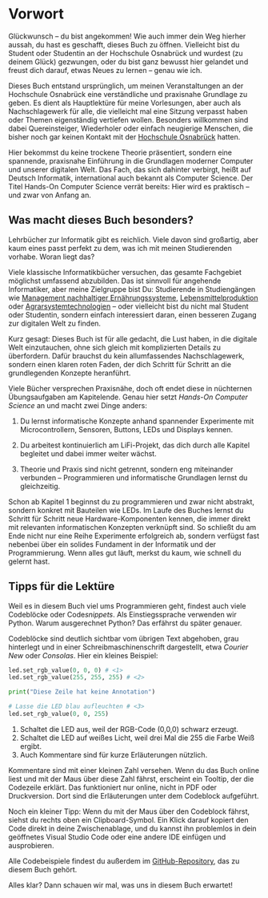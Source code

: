 # Vorwort {.unnumbered}

Glückwunsch – du bist angekommen! Wie auch immer dein Weg hierher aussah, du hast es geschafft, dieses Buch zu öffnen. Vielleicht bist du Student oder Studentin an der Hochschule Osnabrück und wurdest (zu deinem Glück) gezwungen, oder du bist ganz bewusst hier gelandet und freust dich darauf, etwas Neues zu lernen – genau wie ich.

Dieses Buch entstand ursprünglich, um meinen Veranstaltungen an der Hochschule Osnabrück eine verständliche und praxisnahe Grundlage zu geben. Es dient als Hauptlektüre für meine Vorlesungen, aber auch als Nachschlagewerk für alle, die vielleicht mal eine Sitzung verpasst haben oder Themen eigenständig vertiefen wollen. Besonders willkommen sind dabei Quereinsteiger, Wiederholer oder einfach neugierige Menschen, die bisher noch gar keinen Kontakt mit der [Hochschule Osnabrück](https://hs-osnabrueck.de/ "Link zur offiziellem Webseite der Hochschule Osnabrück") hatten.

Hier bekommst du keine trockene Theorie präsentiert, sondern eine spannende, praxisnahe Einführung in die Grundlagen moderner Computer und unserer digitalen Welt. Das Fach, das sich dahinter verbirgt, heißt auf Deutsch Informatik, international auch bekannt als Computer Science. Der Titel Hands-On Computer Science verrät bereits: Hier wird es praktisch – und zwar von Anfang an.

## Was macht dieses Buch besonders?

Lehrbücher zur Informatik gibt es reichlich. Viele davon sind großartig, aber kaum eines passt perfekt zu dem, was ich mit meinen Studierenden vorhabe. Woran liegt das?

Viele klassische Informatikbücher versuchen, das gesamte Fachgebiet möglichst umfassend abzubilden. Das ist sinnvoll für angehende Informatiker, aber meine Zielgruppe bist Du: Studierende in Studiengängen wie [Management nachhaltiger Ernährungssysteme](https://hs-osnabrueck.de/bne), [Lebensmittelproduktion](https://www.hs-osnabrueck.de/blp) oder [Agrarsystemtechnologien](https://www.hs-osnabrueck.de/agr0arsystemtechnologien-bsc/) – oder vielleicht bist du nicht mal Student oder Studentin, sondern einfach interessiert daran, einen besseren Zugang zur digitalen Welt zu finden.

Kurz gesagt: Dieses Buch ist für alle gedacht, die Lust haben, in die digitale Welt einzutauchen, ohne sich gleich mit komplizierten Details zu überfordern. Dafür brauchst du kein allumfassendes Nachschlagewerk, sondern einen klaren roten Faden, der dich Schritt für Schritt an die grundlegenden Konzepte heranführt.

Viele Bücher versprechen Praxisnähe, doch oft endet diese in nüchternen Übungsaufgaben am Kapitelende. Genau hier setzt *Hands-On Computer Science* an und macht zwei Dinge anders:

1. Du lernst informatische Konzepte anhand spannender Experimente mit Microcontrollern, Sensoren, Buttons, LEDs und Displays kennen.

2. Du arbeitest kontinuierlich am LiFi-Projekt, das dich durch alle Kapitel begleitet und dabei immer weiter wächst.

3. Theorie und Praxis sind nicht getrennt, sondern eng miteinander verbunden – Programmieren und informatische Grundlagen lernst du gleichzeitig.

Schon ab Kapitel 1 beginnst du zu programmieren und zwar nicht abstrakt, sondern konkret mit Bauteilen wie LEDs. Im Laufe des Buches lernst du Schritt für Schritt neue Hardware-Komponenten kennen, die immer direkt mit relevanten informatischen Konzepten verknüpft sind. So schließt du am Ende nicht nur eine Reihe Experimente erfolgreich ab, sondern verfügst fast nebenbei über ein solides Fundament in der Informatik und der Programmierung. Wenn alles gut läuft, merkst du kaum, wie schnell du gelernt hast.

## Tipps für die Lektüre

Weil es in diesem Buch viel ums Programmieren geht, findest auch viele Codeblöcke oder Code*snippets*. Als Einstiegssprache verwenden wir Python. Warum ausgerechnet Python? Das erfährst du später genauer.

Codeblöcke sind deutlich sichtbar vom übrigen Text abgehoben, grau hinterlegt und in einer Schreibmaschinenschrift dargestellt, etwa *Courier New* oder *Consolas*. Hier ein kleines Beispiel:

```python
led.set_rgb_value(0, 0, 0) # <1>
led.set_rgb_value(255, 255, 255) # <2>

print("Diese Zeile hat keine Annotation")

# Lasse die LED blau aufleuchten # <3>
led.set_rgb_value(0, 0, 255)
```
1. Schaltet die LED aus, weil der RGB-Code (0,0,0) schwarz erzeugt.
2. Schaltet die LED auf weißes Licht, weil drei Mal die 255 die Farbe Weiß ergibt.
3. Auch Kommentare sind für kurze Erläuterungen nützlich.

Kommentare sind mit einer kleinen Zahl versehen. Wenn du das Buch online liest und mit der Maus über diese Zahl fährst, erscheint ein Tooltip, der die Codezeile erklärt. Das funktioniert nur online, nicht in PDF oder Druckversion. Dort sind die Erläuterungen unter dem Codeblock aufgeführt.

Noch ein kleiner Tipp: Wenn du mit der Maus über den Codeblock fährst, siehst du rechts oben ein Clipboard-Symbol. Ein Klick darauf kopiert den Code direkt in deine Zwischenablage, und du kannst ihn problemlos in dein geöffnetes Visual Studio Code oder eine andere IDE einfügen und ausprobieren.

Alle Codebeispiele findest du außerdem im [GitHub-Repository](https://github.com/winf-hsos/lifi-project "Link zum GitHub-Repository mit den Codebeispielen"), das zu diesem Buch gehört.

Alles klar? Dann schauen wir mal, was uns in diesem Buch erwartet!